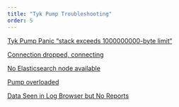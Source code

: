 ```yaml
---
title: "Tyk Pump Troubleshooting"
order: 5
---
```


[Tyk Pump Panic “stack exceeds 1000000000-byte limit“](/5.5/content/troubleshooting/tyk-pump/panic-stack-exceeds-1000000000-byte-limit.md)

[Connection dropped, connecting](/5.5/content/troubleshooting/tyk-pump/connection-dropped-connecting.md)

[No Elasticsearch node available](/5.5/content/troubleshooting/tyk-pump/no-elasticsearch-node-available.md)

[Pump overloaded](/5.5/content/troubleshooting/tyk-pump/pump-overloaded.md)

[Data Seen in Log Browser but No Reports](/5.5/content/troubleshooting/tyk-pump/data-in-log-browser-no-reports.md)
